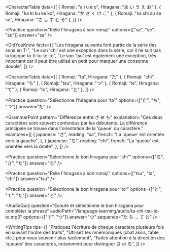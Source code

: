 <CourseTitle
  title="Les hiragana : ta chi tsu te to"
  description="Apprends à écrire les 5 hiraganas suivants"
/>

<CharacterTable
  data={[
    { Romaji: "a i u e o", Hiragana: "あ い う え お" },
    { Romaji: "ka ki ku ke ko", Hiragana: "か き く け こ" },
    { Romaji: "sa shi su se so", Hiragana: "さ し す せ そ" },
  ]}
/>

<Practice
  question="Relie l'hiragana à son romaji"
  options={["sa", "se", "so"]}
  answer="sa"
/>

<DidYouKnow
  facts={[
    "Les hiragana suivants font partie de la série des sons en T-",
    "Le son 'chi' est une exception dans la série, car il ne suit pas la logique ta-ti-tu-te-to",
    "Le son 'tsu' est également une exception, très important car il peut être utilisé en petit pour marquer une consonne double",
  ]}
/>

<CharacterTable
  data={[
    { Romaji: "ta", Hiragana: "た" },
    { Romaji: "chi", Hiragana: "ち" },
    { Romaji: "tsu", Hiragana: "つ" },
    { Romaji: "te", Hiragana: "て" },
    { Romaji: "to", Hiragana: "と" },
  ]}
/>

<VocabCard
  word="た"
  reading="ta"
  meaning="Ça ressemble aux lettres « ta »"
  type="hiragana"
  exampleSentence="たべます (tabemasu)"
  exampleMeaning="Manger (forme polie)"
/>

<Practice
  question="Sélectionne l'hiragana pour 'ta'"
  options={["た", "ち", "つ"]}
  answer="た"
/>

<VocabCard
  word="ち"
  reading="chi"
  type="hiragana"
  meaning="Ça ressemble à un chat assis !"
  exampleSentence="ちいさい (chiisai)"
  exampleMeaning="Petit"
/>

<GrammarPoint
  pattern="Différence entre さ et ち"
  explanation="Ces deux caractères sont souvent confondus par les débutants. La différence principale se trouve dans l'orientation de la 'queue' du caractère."
  examples={[
    {
      japanese: "さ",
      reading: "sa",
      french: "La 'queue' est orientée vers la gauche",
    },
    {
      japanese: "ち",
      reading: "chi",
      french: "La 'queue' est orientée vers la droite",
    },
  ]}
/>

<Practice
  question="Sélectionne le bon hiragana pour 'chi'"
  options={["ち", "さ", "た"]}
  answer="ち"
/>

<VocabCard
  word="つ"
  reading="tsu"
  type="hiragana"
  meaning="Ça ressemble à la queue d'un écureuil"
  exampleSentence="つくえ (tsukue)"
  exampleMeaning="Bureau"
/>

<Practice
  question="Relie l'hiragana à son romaji"
  options={["tsu", "ta", "chi"]}
  answer="tsu"
/>

<VocabCard
  word="て"
  reading="te"
  type="hiragana"
  meaning="Ça ressemble à une table"
  exampleSentence="てがみ (tegami)"
  exampleMeaning="Lettre (courrier)"
/>

<TrueFalse
  question="L'hiragana pour 'te' est て"
  answer={true}
  explanation="Effectivement ! Sa forme rappelle celle d'une table, ce qui peut aider à la mémorisation."
/>

<VocabCard
  word="と"
  reading="to"
  type="hiragana"
  meaning="Ça ressemble à une personne qui s'étire"
  exampleSentence="とけい (tokei)"
  exampleMeaning="Montre, horloge"
/>

<Practice
  question="Sélectionne le bon hiragana pour 'to'"
  options={["と", "て", "た"]}
  answer="と"
/>

<AudioQuiz
  question="Écoute et sélectionne le bon hiragana pour compléter la phrase"
  audioPath="/language-learning/audio/ta-chi-tsu-te-to.mp3"
  options={["す", "つ"]}
  answer="つ"
  sequence="た ち ... て と"
/>

<WritingTips
  tips={[
    "Pratiquez l'écriture de chaque caractère plusieurs fois en suivant l'ordre des traits",
    "Utilisez les mnémoniques (chat assis, table, etc.) pour vous souvenir plus facilement",
    "Faites attention à la direction des 'queues' des caractères, notamment pour distinguer さ et ち",
  ]}
/>
